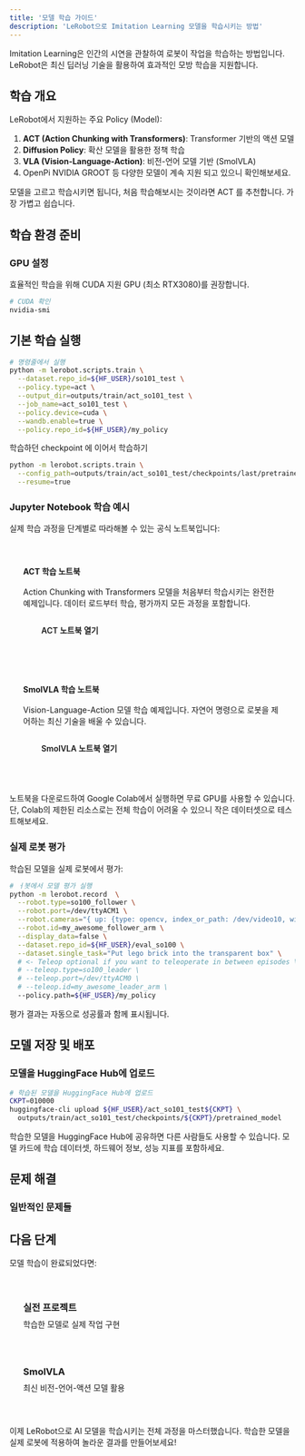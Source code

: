 ```yaml
---
title: '모델 학습 가이드'
description: 'LeRobot으로 Imitation Learning 모델을 학습시키는 방법'
---
```



<Callout type="info" title="Imitation Learning이란?">
  Imitation Learning은 인간의 시연을 관찰하여 로봇이 작업을 학습하는 방법입니다. LeRobot은 최신 딥러닝 기술을 활용하여 효과적인 모방 학습을 지원합니다.
</Callout>

## 학습 개요

LeRobot에서 지원하는 주요 Policy (Model):

1. **ACT (Action Chunking with Transformers)**: Transformer 기반의 액션 모델
2. **Diffusion Policy**: 확산 모델을 활용한 정책 학습
3. **VLA (Vision-Language-Action)**: 비전-언어 모델 기반 (SmolVLA)
4. OpenPi NVIDIA GROOT 등 다양한 모델이 계속 지원 되고 있으니 확인해보세요.

모델을 고르고 학습시키면 됩니다, 처음 학습해보시는 것이라면 ACT 를 추천합니다. 가장 가볍고 쉽습니다. 

## 학습 환경 준비

### GPU 설정

<Callout type="warning" title="GPU 권장사항">
  효율적인 학습을 위해 CUDA 지원 GPU (최소 RTX3080)를 권장합니다.
</Callout>

```bash
# CUDA 확인
nvidia-smi
```


## 기본 학습 실행

```bash
# 명령줄에서 실행
python -m lerobot.scripts.train \
  --dataset.repo_id=${HF_USER}/so101_test \
  --policy.type=act \
  --output_dir=outputs/train/act_so101_test \
  --job_name=act_so101_test \
  --policy.device=cuda \
  --wandb.enable=true \
  --policy.repo_id=${HF_USER}/my_policy
```

학습하던 checkpoint 에 이어서 학습하기

```bash
python -m lerobot.scripts.train \
  --config_path=outputs/train/act_so101_test/checkpoints/last/pretrained_model/train_config.json \
  --resume=true
```

### Jupyter Notebook 학습 예시

실제 학습 과정을 단계별로 따라해볼 수 있는 공식 노트북입니다:

<div style="display: grid; grid-template-columns: repeat(auto-fit, minmax(300px, 1fr)); gap: 1.5rem; margin: 2rem 0;">
  <div style="background: var(--color-surface); border: 2px solid var(--color-accent); border-radius: var(--radius-lg); padding: 1.5rem;">
    <h4 style="margin: 0 0 1rem 0; color: var(--color-accent);">
      <i class="fas fa-robot"></i> ACT 학습 노트북
    </h4>
    <p style="margin-bottom: 1rem; color: var(--color-text-secondary); font-size: var(--text-sm);">
      Action Chunking with Transformers 모델을 처음부터 학습시키는 완전한 예제입니다.
      데이터 로드부터 학습, 평가까지 모든 과정을 포함합니다.
    </p>
    <a 
      href="https://github.com/huggingface/notebooks/blob/main/lerobot/training-act.ipynb" 
      target="_blank"
      style="display: inline-flex; align-items: center; gap: 0.5rem; padding: 0.75rem 1.5rem; background: var(--color-accent); color: var(--color-bg); text-decoration: none; border-radius: var(--radius-md); font-weight: 600; transition: all var(--transition-base);"
      onmouseover="this.style.opacity='0.9'"
      onmouseout="this.style.opacity='1'"
    >
      <i class="fab fa-github"></i> ACT 노트북 열기
    </a>
  </div>

  <div style="background: var(--color-surface); border: 2px solid var(--color-green); border-radius: var(--radius-lg); padding: 1.5rem;">
    <h4 style="margin: 0 0 1rem 0; color: var(--color-green);">
      <i class="fas fa-language"></i> SmolVLA 학습 노트북
    </h4>
    <p style="margin-bottom: 1rem; color: var(--color-text-secondary); font-size: var(--text-sm);">
      Vision-Language-Action 모델 학습 예제입니다.
      자연어 명령으로 로봇을 제어하는 최신 기술을 배울 수 있습니다.
    </p>
    <a 
      href="https://github.com/huggingface/notebooks/blob/main/lerobot/training-smolvla.ipynb" 
      target="_blank"
      style="display: inline-flex; align-items: center; gap: 0.5rem; padding: 0.75rem 1.5rem; background: var(--color-green); color: var(--color-bg); text-decoration: none; border-radius: var(--radius-md); font-weight: 600; transition: all var(--transition-base);"
      onmouseover="this.style.opacity='0.9'"
      onmouseout="this.style.opacity='1'"
    >
      <i class="fab fa-github"></i> SmolVLA 노트북 열기
    </a>
  </div>
</div>

<Callout type="tip" title="Colab에서 실행하기">
  노트북을 다운로드하여 Google Colab에서 실행하면 무료 GPU를 사용할 수 있습니다.
  단, Colab의 제한된 리소스로는 전체 학습이 어려울 수 있으니 작은 데이터셋으로 테스트해보세요.
</Callout>


### 실제 로봇 평가

학습된 모델을 실제 로봇에서 평가:

```bash
# ㅓ봇에서 모델 평가 실행
python -m lerobot.record  \
  --robot.type=so100_follower \
  --robot.port=/dev/ttyACM1 \
  --robot.cameras="{ up: {type: opencv, index_or_path: /dev/video10, width: 640, height: 480, fps: 30}, side: {type: intelrealsense, serial_number_or_name: 233522074606, width: 640, height: 480, fps: 30}}" \
  --robot.id=my_awesome_follower_arm \
  --display_data=false \
  --dataset.repo_id=${HF_USER}/eval_so100 \
  --dataset.single_task="Put lego brick into the transparent box" \
  # <- Teleop optional if you want to teleoperate in between episodes \
  # --teleop.type=so100_leader \
  # --teleop.port=/dev/ttyACM0 \
  # --teleop.id=my_awesome_leader_arm \
  --policy.path=${HF_USER}/my_policy
```

평가 결과는 자동으로 성공률과 함께 표시됩니다.

## 모델 저장 및 배포

### 모델을 HuggingFace Hub에 업로드

```bash
# 학습된 모델을 HuggingFace Hub에 업로드
CKPT=010000
huggingface-cli upload ${HF_USER}/act_so101_test${CKPT} \
  outputs/train/act_so101_test/checkpoints/${CKPT}/pretrained_model
```


<Callout type="tip" title="모델 공유">
  학습한 모델을 HuggingFace Hub에 공유하면 다른 사람들도 사용할 수 있습니다. 
  모델 카드에 학습 데이터셋, 하드웨어 정보, 성능 지표를 포함하세요.
</Callout>

## 문제 해결

### 일반적인 문제들

## 다음 단계

모델 학습이 완료되었다면:

<div style="display: grid; grid-template-columns: repeat(auto-fit, minmax(250px, 1fr)); gap: 1rem; margin: 2rem 0;">
  <a href="/community/docs/physical-ai/lerobot/tutorials" style="padding: 1.5rem; background: var(--color-surface); border: 1px solid var(--color-border); border-radius: var(--radius-lg); text-decoration: none; transition: all var(--transition-base);">
    <h3 style="margin: 0 0 0.5rem 0; color: var(--color-accent);"><i class="fas fa-rocket"></i> 실전 프로젝트</h3>
    <p style="margin: 0; color: var(--color-text-secondary); font-size: var(--text-sm);">학습한 모델로 실제 작업 구현</p>
  </a>
  
  <a href="/community/docs/physical-ai/lerobot/policy/smolvla" style="padding: 1.5rem; background: var(--color-surface); border: 1px solid var(--color-border); border-radius: var(--radius-lg); text-decoration: none; transition: all var(--transition-base);">
    <h3 style="margin: 0 0 0.5rem 0; color: var(--color-accent);"><i class="fas fa-language"></i> SmolVLA</h3>
    <p style="margin: 0; color: var(--color-text-secondary); font-size: var(--text-sm);">최신 비전-언어-액션 모델 활용</p>
  </a>
</div>

<Callout type="success" title="축하합니다!">
  이제 LeRobot으로 AI 모델을 학습시키는 전체 과정을 마스터했습니다. 학습한 모델을 실제 로봇에 적용하여 놀라운 결과를 만들어보세요!
</Callout>